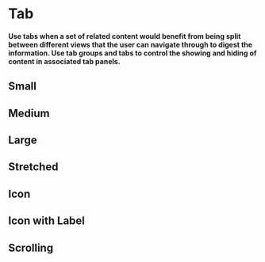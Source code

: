 
<Meta title="@blaze-react/Tab/Variations" component={Tab} />

# Tab

#### Use tabs when a set of related content would benefit from being split between different views that the user can navigate through to digest the information. Use tab groups and tabs to control the showing and hiding of content in associated tab panels.

<Canvas>
  <Story id="blaze-react-tab-all-stories--default" />
</Canvas>

## Small

<Canvas>
  <Story id="blaze-react-tab-all-stories--small" />
</Canvas>

## Medium

<Canvas>
  <Story id="blaze-react-tab-all-stories--medium" />
</Canvas>

## Large

<Canvas>
  <Story id="blaze-react-tab-all-stories--large" />
</Canvas>

## Stretched

<Canvas>
  <Story id="blaze-react-tab-all-stories--stretched" />
</Canvas>

## Icon

<Canvas>
  <Story id="blaze-react-tab-all-stories--icon" />
</Canvas>

## Icon with Label

<Canvas>
  <Story id="blaze-react-tab-all-stories--icon-with-label" />
</Canvas>

## Scrolling

<Canvas>
  <Story id="blaze-react-tab-all-stories--scrolling" />
</Canvas>
